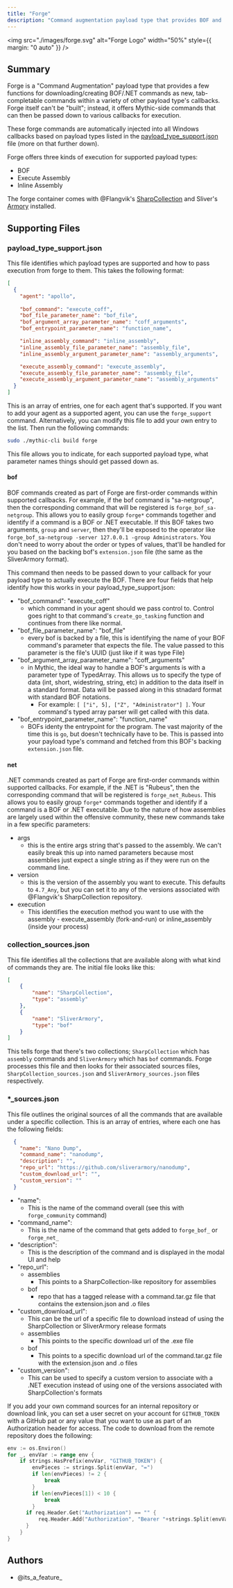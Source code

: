 ```yaml
---
title: "Forge"
description: "Command augmentation payload type that provides BOF and .NET execution capabilities across multiple Mythic agents"
---
```


<img
  src="./images/forge.svg"
  alt="Forge Logo"
  width="50%"
  style={{ margin: "0 auto" }}
/>

## Summary

Forge is a "Command Augmentation" payload type that provides a few functions for downloading/creating BOF/.NET commands as new, tab-completable commands within a variety of other payload type's callbacks.
Forge itself can't be "built"; instead, it offers Mythic-side commands that can then be passed down to various callbacks for execution.

These forge commands are automatically injected into all Windows callbacks based on payload types listed in the [payload_type_support.json](#payload_type_supportjson) file (more on that further down).

Forge offers three kinds of execution for supported payload types:
* BOF
* Execute Assembly
* Inline Assembly

The forge container comes with @Flangvik's [SharpCollection](https://github.com/Flangvik/SharpCollection) and Sliver's [Armory](https://github.com/sliverarmory/armory/blob/master/armory.json) installed.


## Supporting Files

### payload_type_support.json

This file identifies which payload types are supported and how to pass execution from forge to them.
This takes the following format:
```json
[
  {
    "agent": "apollo",
    
    "bof_command": "execute_coff",
    "bof_file_parameter_name": "bof_file",
    "bof_argument_array_parameter_name": "coff_arguments",
    "bof_entrypoint_parameter_name": "function_name",

    "inline_assembly_command": "inline_assembly",
    "inline_assembly_file_parameter_name": "assembly_file",
    "inline_assembly_argument_parameter_name": "assembly_arguments",

    "execute_assembly_command": "execute_assembly",
    "execute_assembly_file_parameter_name": "assembly_file",
    "execute_assembly_argument_parameter_name": "assembly_arguments"
  }
]
```
This is an array of entries, one for each agent that's supported. If you want to add your agent as a supported agent, you can use the `forge_support` command. Alternatively, you can modify this file to add your own entry to the list. Then run the following commands:
```bash
sudo ./mythic-cli build forge
```

This file allows you to indicate, for each supported payload type, what parameter names things should get passed down as.

#### bof

BOF commands created as part of Forge are first-order commands within supported callbacks. For example, if the bof command is "sa-netgroup", then the corresponding command that will be registered is `forge_bof_sa-netgroup`.
This allows you to easily group `forge*` commands together and identify if a command is a BOF or .NET executable. If this BOF takes two arguments, `group` and `server`, then they'll be exposed to the operator like 
`forge_bof_sa-netgroup -server 127.0.0.1 -group Administrators`. You don't need to worry about the order or types of values, that'll be handled for you based on the backing bof's `extension.json` file (the same as the SliverArmory format).

This command then needs to be passed down to your callback for your payload type to actually execute the BOF. There are four fields that help identify how this works in your payload_type_support.json:
* "bof_command": "execute_coff"
  * which command in your agent should we pass control to. Control goes right to that command's `create_go_tasking` function and continues from there like normal. 
* "bof_file_parameter_name": "bof_file"
  * every bof is backed by a file, this is identifying the name of your BOF command's parameter that expects the file. The value passed to this parameter is the file's UUID (just like if it was type File)
* "bof_argument_array_parameter_name": "coff_arguments"
  * in Mythic, the ideal way to handle a BOF's arguments is with a parameter type of TypedArray. This allows us to specify the type of data (int, short, widestring, string, etc) in addition to the data itself in a standard format. Data will be passed along in this stnadard format with standard BOF notations.
    * For example: `[ ["i", 5], ["Z", "Administrator"] ]`. Your command's typed array parser will get called with this data.
* "bof_entrypoint_parameter_name": "function_name"
  * BOFs identy the entrypoint for the program. The vast majority of the time this is `go`, but doesn't technically have to be. This is passed into your payload type's command and fetched from this BOF's backing `extension.json` file.

#### net

.NET commands created as part of Forge are first-order commands within supported callbacks. For example, if the .NET is "Rubeus", then the corresponding command that will be registered is `forge_net_Rubeus`.
This allows you to easily group `forge*` commands together and identify if a command is a BOF or .NET executable. Due to the nature of how assemblies are largely used within the offensive community,
these new commands take in a few specific parameters:

* args 
  * this is the entire args string that's passed to the assembly. We can't easily break this up into named parameters because most assemblies just expect a single string as if they were run on the command line.
* version
  * this is the version of the assembly you want to execute. This defaults to `4.7_Any`, but you can set it to any of the versions associated with @Flangvik's SharpCollection repository.
* execution
  * This identifies the execution method you want to use with the assembly - execute_assembly (fork-and-run) or inline_assembly (inside your process)

### collection_sources.json

This file identifies all the collections that are available along with what kind of commands they are. The initial file looks like this:

```json
[
	{
		"name": "SharpCollection",
		"type": "assembly"
	},
	{
		"name": "SliverArmory",
		"type": "bof"
	}
]
```

This tells forge that there's two collections; `SharpCollection` which has `assembly` commands and `SliverArmory` which has `bof` commands.
Forge processes this file and then looks for their associated sources files, `SharpCollection_sources.json` and `SliverArmory_sources.json` files respectively.

### *_sources.json

This file outlines the original sources of all the commands that are available under a specific collection. This is an array of entries, where each one has the following fields:
```json
  {
    "name": "Nano Dump",
    "command_name": "nanodump",
    "description": "",
    "repo_url": "https://github.com/sliverarmory/nanodump",
    "custom_download_url": "", 
    "custom_version": ""
  }
```
* "name":
  * This is the name of the command overall (see this with `forge_community` command)
* "command_name":
  * This is the name of the command that gets added to `forge_bof_` or `forge_net_`
* "description":
  * This is the description of the command and is displayed in the modal UI and help
* "repo_url":
  * assemblies
    * This points to a SharpCollection-like repository for assemblies
  * bof
    * repo that has a tagged release with a command.tar.gz file that contains the extension.json and .o files
* "custom_download_url":
  * This can be the url of a specific file to download instead of using the SharpCollection or SliverArmory release formats
  * assemblies
    * This points to the specific download url of the .exe file
  * bof
    * This points to a specific download url of the command.tar.gz file with the extension.json and .o files
* "custom_version":
  * This can be used to specify a custom version to associate with a .NET execution instead of using one of the versions associated with SharpCollection's formats

If you add your own command sources for an internal repository or download link, you can set a user secret on your account for `GITHUB_TOKEN` with a GitHub pat or any value that you want to use as part of an Authorization header for access. The code to download from the remote repository does the following:
```go
env := os.Environ()
for _, envVar := range env {
    if strings.HasPrefix(envVar, "GITHUB_TOKEN") {
        envPieces := strings.Split(envVar, "=")
        if len(envPieces) != 2 {
            break
        }
        if len(envPieces[1]) < 10 {
            break
        }
      if req.Header.Get("Authorization") == "" {
          req.Header.Add("Authorization", "Bearer "+strings.Split(envVar, "=")[1])
      }
    }
}
```
## Authors
- @its_a_feature_
